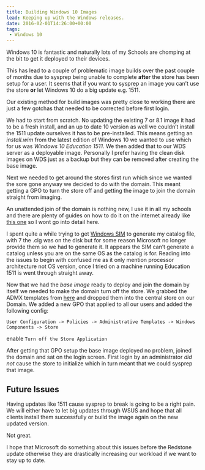 ```yaml
---
title: Building Windows 10 Images
lead: Keeping up with the Windows releases.
date: 2016-02-01T14:26:00+00:00
tags:
 - Windows 10
---
```

Windows 10 is fantastic and naturally lots of my Schools are chomping at the bit to get it deployed to their devices.

This has lead to a couple of problematic image builds over the past couple of months due to sysprep being unable to complete **after** the store has been setup for a user. It seems that if you want to sysprep an image you can’t use the store **or** let Windows 10 do a big update e.g. 1511.

Our existing method for build images was pretty close to working there are just a few gotchas that needed to be corrected before first login.

We had to start from scratch. No updating the existing 7 or 8.1 image it had to be a fresh install, and an up to date 10 version as well we couldn’t install the 1511 update ourselves it has to be pre-installed. This means getting an *install.wim* from the latest edition of Windows 10 we wanted to use which for us was *Windows 10 Education 1511*. We then added that to our WDS server as a deployable image. Personally I prefer having the clean disk images on WDS just as a backup but they can be removed after creating the base image.

Next we needed to get around the stores first run which since we wanted the sore gone anyway we decided to do with the domain. This meant getting a GPO to turn the store off and getting the image to join the domain straight from imaging.

An unattended join of the domain is nothing new, I use it in all my schools and there are plenty of guides on how to do it on the internet already like [this one](http://sharepointgeorge.com/2009/windows-deployment-services-waik-and-windows-7-part1/) so I wont go into detail here.

I spent quite a while trying to get [Windows SIM](https://technet.microsoft.com/en-gb/library/hh824929.aspx) to generate my catalog file, with 7 the .clg was on the disk but for some reason Microsoft no longer provide them so we had to generate it. It appears the SIM can’t generate a catalog unless you are on the same OS as the catalog is for. Reading into the issues to begin with confused me as it only mention processor architecture not OS version, once I tried on a machine running Education 1511 is went through straight away.

Now that we had the *base image* ready to deploy and join the domain by itself we needed to make the domain turn off the store. We grabbed the ADMX templates from [here](https://www.microsoft.com/en-us/download/details.aspx?id=48257) and dropped them into the central store on our Domain. We added a new GPO that applied to all our users and added the following config:

`User Configuration -> Policies -> Administrative Templates -> Windows Components -> Store`

enable `Turn off the Store Application`

After getting that GPO setup the base image deployed no problem, joined the domain and sat on the login screen. First login by an administrator *did not* cause the store to initialize which in turn meant that we could sysprep that image.

## Future Issues

Having updates like 1511 cause sysprep to break is going to be a right pain. We will either have to let big updates through WSUS and hope that all clients install them successfully or build the image again on the new updated version.

Not great.

I hope that Microsoft do something about this issues before the Redstone update otherwise they are drastically increasing our workload if we want to stay up to date.
